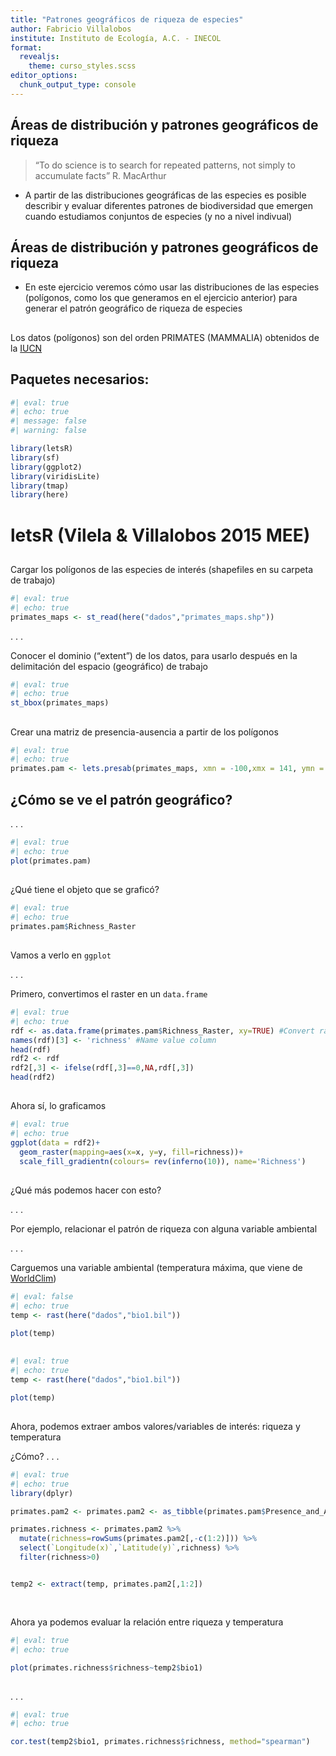 ```yaml
---
title: "Patrones geográficos de riqueza de especies"
author: Fabricio Villalobos
institute: Instituto de Ecología, A.C. - INECOL
format:
  revealjs:
    theme: curso_styles.scss
editor_options: 
  chunk_output_type: console
---
```



## Áreas de distribución y patrones geográficos de riqueza

> "To do science is to search for repeated patterns, not simply to accumulate facts" R. MacArthur


-   A partir de las distribuciones geográficas de las especies es posible describir y evaluar diferentes patrones de biodiversidad que emergen cuando estudiamos conjuntos de especies (y no a nivel indivual)

## Áreas de distribución y patrones geográficos de riqueza

-   En este ejercicio veremos cómo usar las distribuciones de las especies (polígonos, como los que generamos en el ejercicio anterior) para generar el patrón geográfico de riqueza de especies


## 

Los datos (polígonos) son del orden PRIMATES (MAMMALIA) obtenidos de la [IUCN](https://www.iucnredlist.org/)

## Paquetes necesarios:

```r
#| eval: true
#| echo: true
#| message: false
#| warning: false

library(letsR)
library(sf)
library(ggplot2)
library(viridisLite)
library(tmap)
library(here)
```

# letsR (Vilela & Villalobos 2015 MEE)

## 

Cargar los polígonos de las especies de interés (shapefiles en su carpeta de trabajo)

```r
#| eval: true
#| echo: true
primates_maps <- st_read(here("dados","primates_maps.shp"))

```

. . .

Conocer el dominio ("extent") de los datos, para usarlo después en la delimitación del espacio (geográfico) de trabajo

```r
#| eval: true
#| echo: true
st_bbox(primates_maps)
```


## 

Crear una matriz de presencia-ausencia a partir de los polígonos

```r
#| eval: true
#| echo: true
primates.pam <- lets.presab(primates_maps, xmn = -100,xmx = 141, ymn = -35, ymx = 42, resol=1, count=T)
```

## ¿Cómo se ve el patrón geográfico?

. . .

```r
#| eval: true
#| echo: true
plot(primates.pam)
```

## 

¿Qué tiene el objeto que se graficó?

```r
#| eval: true
#| echo: true
primates.pam$Richness_Raster
```

## 

Vamos a verlo en `ggplot`

. . .

Primero, convertimos el raster en un `data.frame`

```r
#| eval: true
#| echo: true
rdf <- as.data.frame(primates.pam$Richness_Raster, xy=TRUE) #Convert raster to data.frame
names(rdf)[3] <- 'richness' #Name value column
head(rdf)
rdf2 <- rdf
rdf2[,3] <- ifelse(rdf[,3]==0,NA,rdf[,3])
head(rdf2)

```

## 

Ahora sí, lo graficamos

```r
#| eval: true
#| echo: true
ggplot(data = rdf2)+
  geom_raster(mapping=aes(x=x, y=y, fill=richness))+
  scale_fill_gradientn(colours= rev(inferno(10)), name='Richness')
```

##

¿Qué más podemos hacer con esto?

. . . 

Por ejemplo, relacionar el patrón de riqueza con alguna variable ambiental 

. . .

Carguemos una variable ambiental (temperatura máxima, que viene de [WorldClim](https://www.worldclim.org))
```r
#| eval: false
#| echo: true
temp <- rast(here("dados","bio1.bil"))

plot(temp)
```

##
```r
#| eval: true
#| echo: true
temp <- rast(here("dados","bio1.bil"))

plot(temp)
```

##

Ahora, podemos extraer ambos valores/variables de interés: riqueza y temperatura

¿Cómo?
. . . 
```r
#| eval: true
#| echo: true
library(dplyr)

primates.pam2 <- primates.pam2 <- as_tibble(primates.pam$Presence_and_Absence_Matrix)

primates.richness <- primates.pam2 %>% 
  mutate(richness=rowSums(primates.pam2[,-c(1:2)])) %>% 
  select(`Longitude(x)`,`Latitude(y)`,richness) %>% 
  filter(richness>0)


temp2 <- extract(temp, primates.pam2[,1:2])
  
```

##
Ahora ya podemos evaluar la relación entre riqueza y temperatura

```r
#| eval: true
#| echo: true

plot(primates.richness$richness~temp2$bio1)
  
```

. . .

```r
#| eval: true
#| echo: true

cor.test(temp2$bio1, primates.richness$richness, method="spearman")
  
```